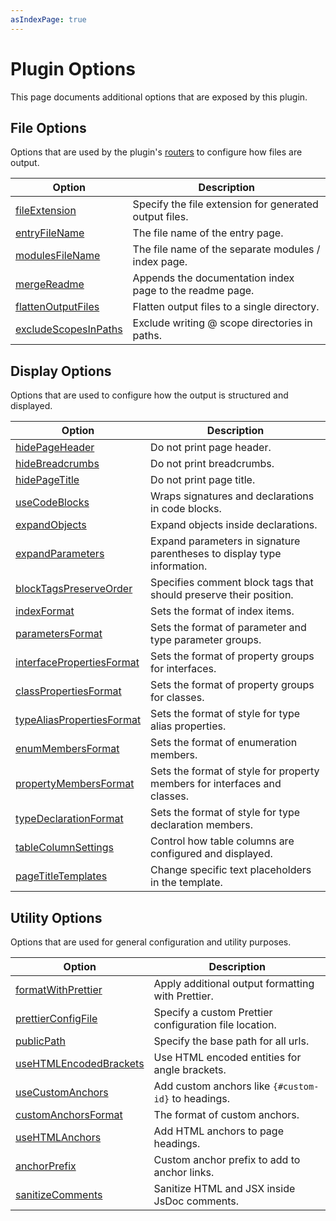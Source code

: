 ```yaml
---
asIndexPage: true
---
```



# Plugin Options

This page documents additional options that are exposed by this plugin.

## File Options

Options that are used by the plugin's [routers](/docs/output-file-structure) to configure how files are output.

| Option                                                                  | Description                                              |
| ----------------------------------------------------------------------- | -------------------------------------------------------- |
| [fileExtension](./options/file-options.mdx#fileextension)               | Specify the file extension for generated output files.   |
| [entryFileName](./options/file-options.mdx#entryfilename)               | The file name of the entry page.                         |
| [modulesFileName](./options/file-options.mdx#modulesfilename)           | The file name of the separate modules / index page.      |
| [mergeReadme](./options/file-options.mdx#mergereadme)                   | Appends the documentation index page to the readme page. |
| [flattenOutputFiles](./options/file-options.mdx#flattenoutputfiles)     | Flatten output files to a single directory.              |
| [excludeScopesInPaths](./options/file-options.mdx#excludescopesinpaths) | Exclude writing @ scope directories in paths.            |

## Display Options

Options that are used to configure how the output is structured and displayed.

| Option                                                                               | Description                                                               |
| ------------------------------------------------------------------------------------ | ------------------------------------------------------------------------- |
| [hidePageHeader](./options/display-options.mdx#hidepageheader)                       | Do not print page header.                                                 |
| [hideBreadcrumbs](./options/display-options.mdx#hidebreadcrumbs)                     | Do not print breadcrumbs.                                                 |
| [hidePageTitle](./options/display-options.mdx#hidepagetitle)                         | Do not print page title.                                                  |
| [useCodeBlocks](./options/display-options.mdx#usecodeblocks)                         | Wraps signatures and declarations in code blocks.                         |
| [expandObjects](./options/display-options.mdx#expandobjects)                         | Expand objects inside declarations.                                       |
| [expandParameters](./options/display-options.mdx#expandparameters)                   | Expand parameters in signature parentheses to display type information.   |
| [blockTagsPreserveOrder](./options/display-options.mdx#blocktagspreserveorder)       | Specifies comment block tags that should preserve their position.         |
| [indexFormat](./options/display-options.mdx#indexformat)                             | Sets the format of index items.                                           |
| [parametersFormat](./options/display-options.mdx#parametersformat)                   | Sets the format of parameter and type parameter groups.                   |
| [interfacePropertiesFormat](./options/display-options.mdx#interfacepropertiesformat) | Sets the format of property groups for interfaces.                        |
| [classPropertiesFormat](./options/display-options.mdx#classpropertiesformat)         | Sets the format of property groups for classes.                           |
| [typeAliasPropertiesFormat](./options/display-options.mdx#typealiaspropertiesformat) | Sets the format of style for type alias properties.                       |
| [enumMembersFormat](./options/display-options.mdx#enummembersformat)                 | Sets the format of enumeration members.                                   |
| [propertyMembersFormat](./options/display-options.mdx#propertymembersformat)         | Sets the format of style for property members for interfaces and classes. |
| [typeDeclarationFormat](./options/display-options.mdx#typedeclarationformat)         | Sets the format of style for type declaration members.                    |
| [tableColumnSettings](./options/display-options.mdx#tablecolumnsettings)             | Control how table columns are configured and displayed.                   |
| [pageTitleTemplates](./options/display-options.mdx#pagetitletemplates)               | Change specific text placeholders in the template.                        |

## Utility Options

Options that are used for general configuration and utility purposes.

| Option                                                                         | Description                                            |
| ------------------------------------------------------------------------------ | ------------------------------------------------------ |
| [formatWithPrettier](./options/utility-options.mdx#formatwithprettier)         | Apply additional output formatting with Prettier.      |
| [prettierConfigFile](./options/utility-options.mdx#prettierconfigfile)         | Specify a custom Prettier configuration file location. |
| [publicPath](./options/utility-options.mdx#publicpath)                         | Specify the base path for all urls.                    |
| [useHTMLEncodedBrackets](./options/utility-options.mdx#usehtmlencodedbrackets) | Use HTML encoded entities for angle brackets.          |
| [useCustomAnchors](./options/utility-options.mdx#usecustomanchors)             | Add custom anchors like `{#custom-id}` to headings.    |
| [customAnchorsFormat](./options/utility-options.mdx#customanchorsformat)       | The format of custom anchors.                          |
| [useHTMLAnchors](./options/utility-options.mdx#usehtmlanchors)                 | Add HTML anchors to page headings.                     |
| [anchorPrefix](./options/utility-options.mdx#anchorprefix)                     | Custom anchor prefix to add to anchor links.           |
| [sanitizeComments](./options/utility-options.mdx#sanitizecomments)             | Sanitize HTML and JSX inside JsDoc comments.           |
